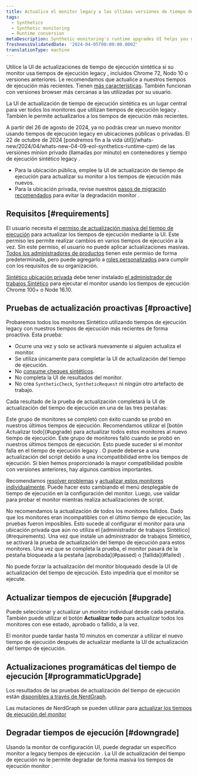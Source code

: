 ```yaml
---
title: Actualice el monitor legacy a las últimas versiones de tiempo de ejecución
tags:
  - Synthetics
  - Synthetic monitoring
  - Runtime conversion
metaDescription: Synthetic monitoring's runtime upgrades UI helps you update legacy monitors to the latest runtimes.
freshnessValidatedDate: '2024-04-05T00:00:00.000Z'
translationType: machine
---
```


Utilice la UI de actualizaciones de tiempo de ejecución sintética si su monitor usa tiempos de ejecución legacy , incluidos Chrome 72, Nodo 10 o versiones anteriores. Le recomendamos que actualice a nuestros tiempos de ejecución más recientes. Tienen [más características](/docs/synthetics/synthetic-monitoring/using-monitors/new-runtime/). También funcionan con versiones browser más cercanas a las utilizadas por su usuario.

La UI de actualización de tiempo de ejecución sintética es un lugar central para ver todos los monitores que utilizan tiempos de ejecución legacy . También le permite actualizarlos a los tiempos de ejecución más recientes.

<Callout variant="important">
  A partir del 26 de agosto de 2024, ya no podrás crear un nuevo monitor usando tiempos de ejecución legacy en ubicaciones públicas o privadas. El 22 de octubre de 2024 [pondremos fin a la vida útil](/whats-new/2024/04/whats-new-04-09-eol-synthetics-runtime-cpm) de las versiones minion privado (llamadas por minuto) en contenedores y tiempo de ejecución sintético legacy .

  * Para la ubicación pública, emplee la UI de actualización de tiempo de ejecución para actualizar su monitor a los tiempos de ejecución más nuevos.
  * Para la ubicación privada, revise nuestros [pasos de migración recomendados](/docs/synthetics/synthetic-monitoring/private-locations/job-manager-transition-guide/#monitorMigration) para evitar la degradación monitor .
</Callout>

## Requisitos [#requirements]

El usuario necesita el [permiso de actualización masiva del tiempo de ejecución](/docs/accounts/accounts-billing/new-relic-one-user-management/user-permissions/#synthetics) para actualizar los tiempos de ejecución mediante la UI. Este permiso les permite realizar cambios en varios tiempos de ejecución a la vez. Sin este permiso, el usuario no puede aplicar actualizaciones masivas. [Todos los administradores de productos](/docs/accounts/accounts-billing/new-relic-one-user-management/user-management-concepts/#standard-roles) tienen este permiso de forma predeterminada, pero puede agregarlo a [roles personalizados](/docs/accounts/accounts-billing/new-relic-one-user-management/user-management-concepts/#roles) para cumplir con los requisitos de su organización.

[Sintético ubicación privada](/docs/synthetics/synthetic-monitoring/private-locations/private-locations-overview-monitor-internal-sites-add-new-locations/) debe tener instalado [el administrador de trabajos Sintético](/docs/synthetics/synthetic-monitoring/private-locations/job-manager-transition-guide/) para ejecutar el monitor usando los tiempos de ejecución Chrome 100+ o Node 16.10.

## Pruebas de actualización proactivas [#proactive]

Probaremos todos los monitores Sintético utilizando tiempos de ejecución legacy con nuestros tiempos de ejecución más recientes de forma proactiva. Esta prueba:

* Ocurre una vez y solo se activará nuevamente si alguien actualiza el monitor.
* Se utiliza únicamente para completar la UI de actualización del tiempo de ejecución.
* No [consume cheques sintéticos](/docs/synthetics/synthetic-monitoring/getting-started/monitor-limits/#edition-limits).
* No completa la UI de resultados del monitor.
* No crea `SyntheticCheck`, `SyntheticRequest` ni ningún otro artefacto de trabajo.

Cada resultado de la prueba de actualización completará la UI de actualización del tiempo de ejecución en una de las tres pestañas:

<Collapser id="passed" title="Aprobado">
  Este grupo de monitores se completó con éxito cuando se probó en nuestros últimos tiempos de ejecución. Recomendamos utilizar el [botón Actualizar todo](#upgrade) para actualizar todos estos monitores al nuevo tiempo de ejecución.
</Collapser>

<Collapser id="failed" title="Fallido">
  Este grupo de monitores falló cuando se probó en nuestros últimos tiempos de ejecución. Esto puede suceder si el monitor falla en el tiempo de ejecución legacy . O puede deberse a una actualización del script debido a una incompatibilidad entre los tiempos de ejecución. Si bien hemos proporcionado la mayor compatibilidad posible con versiones anteriores, hay algunos cambios importantes.

  Recomendamos [resolver problemas](/docs/synthetics/synthetic-monitoring/troubleshooting/runtime-upgrade-troubleshooting/) y [actualizar estos monitores individualmente](/docs/synthetics/synthetic-monitoring/using-monitors/new-runtime/#runtime-convert). Puede hacer esto cambiando el menú desplegable de tiempo de ejecución en la configuración del monitor. Luego, use validar para probar el monitor mientras realiza actualizaciones de script.

  <Callout variant="tip">
    No recomendamos la actualización de todos los monitores fallidos.
  </Callout>
</Collapser>

<Collapser id="blocked" title="Obstruido">
  Dado que los monitores eran incompatibles con el último tiempo de ejecución, las pruebas fueron imposibles. Esto sucede al configurar el monitor para una ubicación privada que aún no utiliza el [administrador de trabajos Sintético](#requirements). Una vez que instale un administrador de trabajos Sintético, se activará la prueba de actualización del tiempo de ejecución para estos monitores. Una vez que se completa la prueba, el monitor pasará de la pestaña bloqueada a la pestaña [aprobada](#passed) o [fallida](#failed) .

  No puede forzar la actualización del monitor bloqueado desde la UI de actualización del tiempo de ejecución. Esto impediría que el monitor se ejecute.
</Collapser>

## Actualizar tiempos de ejecución [#upgrade]

Puede seleccionar y actualizar un monitor individual desde cada pestaña. También puede utilizar el botón **Actualizar todo** para actualizar todos los monitores con ese estado, aprobado o fallido, a la vez.

El monitor puede tardar hasta 10 minutos en comenzar a utilizar el nuevo tiempo de ejecución después de actualizar mediante la UI de actualización del tiempo de ejecución.

## Actualizaciones programáticas del tiempo de ejecución [#programmaticUpgrade]

Los resultados de las pruebas de actualización del tiempo de ejecución están [disponibles a través de NerdGraph](https://docs.newrelic.com/docs/apis/nerdgraph/examples/nerdgraph-synthetics-tutorial/#query-runtime-upgrade-status).

Las mutaciones de NerdGraph se pueden utilizar para [actualizar los tiempos de ejecución del monitor](https://docs.newrelic.com/docs/apis/nerdgraph/examples/nerdgraph-synthetics-tutorial/#upgrade-monitor-runtime)

## Degradar tiempos de ejecución [#downgrade]

Usando la monitor de configuración UI, puede degradar un específico monitor a legacy tiempos de ejecución . La UI de actualización del tiempo de ejecución no le permite degradar de forma masiva los tiempos de ejecución monitor .
